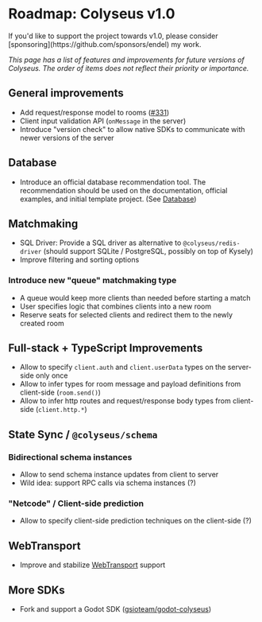 
# Roadmap: Colyseus v1.0

<Callout type="info">
    If you'd like to support the project towards v1.0, please consider [sponsoring](https://github.com/sponsors/endel) my work.
</Callout>

_This page has a list of features and improvements for future versions of Colyseus. The order of items does not reflect their priority or importance._

## General improvements
- Add request/response model to rooms ([#331](https://github.com/colyseus/colyseus/issues/331))
- Client input validation API (`onMessage` in the server)
- Introduce "version check" to allow native SDKs to communicate with newer versions of the server

## Database
- Introduce an official database recommendation tool. The recommendation should be used on the documentation, official examples, and initial template project. (See [<DatabaseIcon/> Database](/database))

## Matchmaking
- SQL Driver: Provide a SQL driver as alternative to `@colyseus/redis-driver` (should support SQLite / PostgreSQL, possibly on top of Kysely)
- Improve filtering and sorting options

### Introduce new "queue" matchmaking type
- A queue would keep more clients than needed before starting a match
- User specifies logic that combines clients into a new room
- Reserve seats for selected clients and redirect them to the newly created room

## Full-stack + TypeScript Improvements
- Allow to specify `client.auth` and `client.userData` types on the server-side only once
- Allow to infer types for room message and payload definitions from client-side (`room.send()`)
- Allow to infer http routes and request/response body types from client-side (`client.http.*`)

## State Sync / `@colyseus/schema`

### Bidirectional schema instances
- Allow to send schema instance updates from client to server
- Wild idea: support RPC calls via schema instances (?)

### "Netcode" / Client-side prediction
- Allow to specify client-side prediction techniques on the client-side (?)

## WebTransport
- Improve and stabilize [WebTransport](/server/transport/webtransport) support

## More SDKs
- Fork and support a Godot SDK ([gsioteam/godot-colyseus](https://github.com/gsioteam/godot-colyseus))
